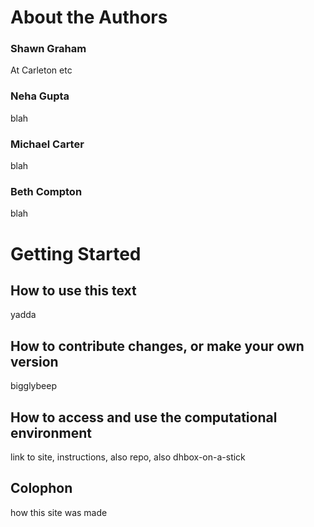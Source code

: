 \frontmatter

# About the Authors {-}

### Shawn Graham ### {-}

At Carleton etc

### Neha Gupta ### {-}
 
blah

### Michael Carter ### {-}

blah

### Beth Compton ### {-}

blah 

# Getting Started {-}

## How to use this text {-}

yadda

## How to contribute changes, or make your own version {-}

bigglybeep

## How to access and use the computational environment {-}

link to site, instructions, also repo, also dhbox-on-a-stick

## Colophon {-}

how this site was made


